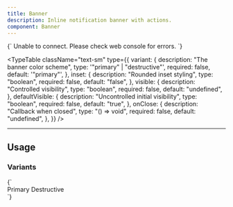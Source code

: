 ```yaml
---
title: Banner
description: Inline notification banner with actions.
component: Banner
---
```


<LiveComponent language="tsx">
{`

  <Banner className="animate-in fade-in duration-300" variant="destructive">
    <BannerIcon icon={CircleAlertIcon} />
    <BannerTitle>Unable to connect. Please check web console for errors.</BannerTitle>
    <BannerClose variant="destructive" />
  </Banner>
`}
</LiveComponent>

<TypeTable
  className="text-sm"
  type={{
    variant: {
      description: "The banner color scheme",
      type: '"primary" | "destructive"',
      required: false,
      default: '"primary"',
    },
    inset: {
      description: "Rounded inset styling",
      type: "boolean",
      required: false,
      default: "false",
    },
    visible: {
      description: "Controlled visibility",
      type: "boolean",
      required: false,
      default: "undefined",
    },
    defaultVisible: {
      description: "Uncontrolled initial visibility",
      type: "boolean",
      required: false,
      default: "true",
    },
    onClose: {
      description: "Callback when closed",
      type: "() => void",
      required: false,
      default: "undefined",
    },
  }}
/>

---

## Usage

### Variants

<LiveComponent language="tsx">
{`

  <div className="flex flex-row gap-3 w-full">
    <Banner className="flex-1">
      <BannerTitle>Primary</BannerTitle>
      <BannerClose />
    </Banner>
    <Banner variant="destructive" className="flex-1">
      <BannerIcon icon={CircleAlertIcon} />
      <BannerTitle>Destructive</BannerTitle>
      <BannerClose variant="destructive" />
    </Banner>
  </div>
`}
</LiveComponent>


